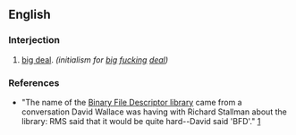 ==English==

===Interjection===
{{en-interj}}

# {{idiom|jocular}} [[big deal]].  ''(initialism for [[big]] [[fucking]] [[deal]])''

===References===
*"The name of the [[w:Binary File Descriptor|Binary File Descriptor library]] came from a conversation David Wallace was having with Richard Stallman about the library: RMS said that it would be quite hard--David said 'BFD'." [http://www.gnu.org/software/binutils/manual/bfd-2.9.1/html_mono/bfd.html#SEC2]